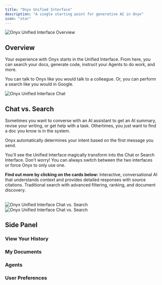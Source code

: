 ```yaml
---
title: "Onyx Unified Interface"
description: "A single starting point for generative AI in Onyx"
icon: "star"
---
```


<img class="rounded-2xl" src="/assets/overview/core_features/onyx_ui_starting_page.png" alt="Onyx Unified Interface Overview" />

## Overview

Your experience with Onyx starts in the Unified Interface. From here, you can search your docs, generate code, instruct your Agents to do work, and more.

You can talk to Onyx like you would talk to a colleague. Or, you can perform a search like you would in Google.

<img class="rounded-2xl" src="/assets/overview/core_features/start_chat.png" alt="Onyx Unified Interface Chat" />

## Chat vs. Search

Sometimes you want to converse with an AI assistant to get an AI summary, revise your writing, or get help with a task. Othertimes, you just want to find a doc you know is in the system.

<Tip>Onyx automatically determines your intent based on the first message you send.</Tip>

You'll see the Unified Interface magically transform into the Chat or Search Interface. Don't worry! You can always switch between the two interfaces or force Onyx to only use one.

**Find out more by clicking on the cards below:**
<Columns cols={2}>
    <Card title="Chat" icon="comment" href="/overview/basics/chat">
        Interactive, conversational AI that understands context and provides detailed responses with source citations.
    </Card>
    <Card title="Search" icon="magnifying-glass" href="/overview/basics/search">
        Traditional search with advanced filtering, ranking, and document discovery.
    </Card>
</Columns>

<br />

<Frame caption="Chat Interface">
<img class="rounded-2xl" src="/assets/overview/core_features/chat_ui.png" alt="Onyx Unified Interface Chat vs. Search" />
</Frame>
<br />
<Frame caption="Search Interface">
<img class="rounded-2xl" src="/assets/overview/core_features/search_ui.png" alt="Onyx Unified Interface Chat vs. Search" />
</Frame>

## Side Panel

### View Your History

### My Documents

### Agents

### User Preferences